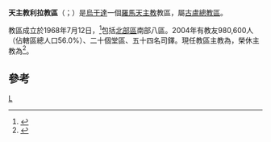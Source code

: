 {{Infobox Roman Catholic diocese
|Roman Catholic Diocese of = 天主教利拉教區
|Latin name of diocese = Dioecesis Lirensis
|image = Uganda - Diocesi di Lira.png
|caption =
|location =[[烏干達|烏干達]]
|territory =[[北部區_(烏干達)|北部區]]南部八區
|population = 980,600
|rite = 拉丁禮
|patron = 
|province = 古盧
|established = 1968年
|cathedral = 聖母聖心主教座堂
|副主教座堂 =
|leadership = 主教
|website =
|pope = {{incumbent pope}}
|ordinary = {{link-en|聖理諾·瓦諾克|Sanctus Lino Wanok}}
|coadjutor bishop =
|emeritus = {{link-en|若瑟·弗蘭澤利|Giuseppe Franzelli}}
}}

'''天主教利拉教區'''（{{lang-la|Dioecesis Lirensis}}；{{lang-en|Diocese of Lira}}）是[[烏干達|烏干達]]一個[[羅馬天主教|羅馬天主教]]教區，屬[[天主教古盧總教區|古盧總教區]]。

教區成立於1968年7月12日，<ref>{{cite web |title=GULUENSIS (LIRENSIS)* |url=https://w2.vatican.va/content/paul-vi/la/apost_constitutions/documents/hf_p-vi_apc_19680712_lirensis.html |publisher=Libreria Editrice Vaticana |accessdate=2019-07-21 |archiveurl=https://web.archive.org/web/20190721134250/https://w2.vatican.va/content/paul-vi/la/apost_constitutions/documents/hf_p-vi_apc_19680712_lirensis.html |archivedate=2019-07-21 |language=la |date=1968-07-12 |dead-url=no }}</ref>包括[[北部區_(烏干達)|北部區]]南部八區。2004年有教友980,600人（佔轄區總人口56.0%）、二十個堂區、五十四名司鐸。現任教區主教為{{link-en|聖理諾·瓦諾克|Sanctus Lino Wanok}}，榮休主教為{{link-en|若瑟·弗蘭澤利|Giuseppe Franzelli}}<ref name="resignation">{{cite press release |title=Resignations and Appointments, 23.11.2018 |url=https://press.vatican.va/content/salastampa/en/bollettino/pubblico/2018/11/23/181123b.html |publisher=Holy See Press Office |accessdate=2019-07-21 |archiveurl=https://web.archive.org/web/20190721131035/https://press.vatican.va/content/salastampa/en/bollettino/pubblico/2018/11/23/181123b.html |archivedate=2019-07-21 |language=en |date=2018-11-23 |dead-url=no }}</ref>。

==參考==
{{reflist}}
[[Category:烏干達天主教教區|L]]
{{烏干達天主教教區}}